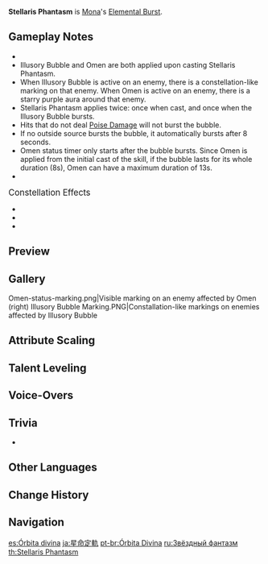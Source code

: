 {{Talent Infobox
|image         = Talent Stellaris Phantasm.png
|character     = Mona
|type          = Elemental Burst
|info          = Mona summons the sparkling waves and creates a reflection of the starry sky, applying the Illusory Bubble status to opponents in a large [[AoE]].<br /><br />'''Illusory Bubble'''<br />Traps opponents inside a pocket of destiny and also makes them {{Color|Hydro|Wet}}.<br />Renders weaker opponents [[Immobilization|immobile]].<br />When an opponent affected by Illusory Bubble sustains DMG, it has the following effects:
* Applies an Omen to the opponent, which gives a DMG Bonus, also increasing the DMG of the attack that causes it.
* Removes the Illusory Bubble, dealing {{Color|Hydro}} DMG in the process.
'''Omen'''<br />During its duration, increases DMG taken by opponents.
|energyCost    = 60
|CD            = 15s
|attr1         = Illusory Bubble Duration
|value1        = 8s
|attr2         = Illusory Bubble Explosion DMG
|value2        = 442-940%
|attr3         = DMG Bonus
|value3        = 42-60%
|attr4         = Omen Duration
|value4        = 4.0-5.0s
|utility1      = Percentage DMG Increase
|utility2      = Wet Status to Opponents
|utility3      = Immobilization
|utility4      = AoE
|utility5      = Effects Retained Character Fallen
|utility6      = Status to Enemy
|utility7      = Enemy DMG Reduction Decrease
|scale_att1    = ATK
}}
{{Description|It was from the time that gods first traced the lights in the heavens with their eyes that the notion of "fate" was born.}}
'''Stellaris Phantasm''' is [[Mona]]'s [[Elemental Burst]].

==Gameplay Notes==
* {{TalentNote|icd|Hydro Application on Cast|2.5|3|Illusory Bubble Explosion DMG}}
* Illusory Bubble and Omen are both applied upon casting Stellaris Phantasm.
* When Illusory Bubble is active on an enemy, there is a constellation-like marking on that enemy. When Omen is active on an enemy, there is a starry purple aura around that enemy.
* Stellaris Phantasm applies {{Color|Wet}} twice: once when cast, and once when the Illusory Bubble bursts.
* Hits that do not deal [[Poise Damage]] will not burst the bubble.
* If no outside source bursts the bubble, it automatically bursts after 8 seconds.
* Omen status timer only starts after the bubble bursts. Since Omen is applied from the initial cast of the skill, if the bubble lasts for its whole duration (8s), Omen can have a maximum duration of 13s.
* {{TalentNote|character=Mona|talent=Stellaris Phantasm|no snapshot|Illusory Bubble Explosion DMG}}

;<big>Constellation Effects</big>
*{{TalentNote|constellation|1|Prophecy of Submersion|increases Electro-Charged DMG, Vaporize DMG, Hydro Swirl DMG, and Frozen duration by 15% when any of the player's own party members hits an opponent affected by Omen.}}
*{{TalentNote|constellation|3|Restless Revolution}}
*{{TalentNote|constellation|4|Prophecy of Oblivion}}

==Preview==
{{Preview
|file    = Stellaris Phantasm Preview
}}

==Gallery==
<gallery hideaddbutton="true" captionalign="center">
Omen-status-marking.png|Visible marking on an enemy affected by Omen (right)
Illusory Bubble Marking.PNG|Constallation-like markings on enemies affected by Illusory Bubble
</gallery>
{{clr}}

==Attribute Scaling==
{{Talent Scaling
|talentType=Elemental Burst
|levels=14
|order=illusorybubbleduration,illusorybubbleexplosiondmg,dmgbonus,omenduration,cd,energycost
|titles=Illusory Bubble Duration,Illusory Bubble Explosion DMG (%),DMG Bonus (%),Omen Duration,CD,Energy Cost
|illusorybubbleduration=8s
|illusorybubbleexplosiondmg_1=442.4
|illusorybubbleexplosiondmg_2=475.58
|illusorybubbleexplosiondmg_3=508.76
|illusorybubbleexplosiondmg_4=553
|illusorybubbleexplosiondmg_5=586.18
|illusorybubbleexplosiondmg_6=619.36
|illusorybubbleexplosiondmg_7=663.6
|illusorybubbleexplosiondmg_8=707.84
|illusorybubbleexplosiondmg_9=752.08
|illusorybubbleexplosiondmg_10=796.32
|illusorybubbleexplosiondmg_11=840.56
|illusorybubbleexplosiondmg_12=884.8
|illusorybubbleexplosiondmg_13=940.1
|illusorybubbleexplosiondmg_14=995
|dmgbonus_1=42
|dmgbonus_2=44
|dmgbonus_3=46
|dmgbonus_4=48
|dmgbonus_5=50
|dmgbonus_6=52
|dmgbonus_7=54
|dmgbonus_8=56
|dmgbonus_9=58
|dmgbonus_10=60
|dmgbonus_11=60
|dmgbonus_12=60
|dmgbonus_13=60
|dmgbonus_14=60
|omenduration_1=4s
|omenduration_2=4s
|omenduration_3=4s
|omenduration_4=4.5s
|omenduration_5=4.5s
|omenduration_6=4.5s
|omenduration_7=5s
|omenduration_8=5s
|omenduration_9=5s
|omenduration_10=5s
|omenduration_11=5s
|omenduration_12=5s
|omenduration_13=5s
|omenduration_14=5s
|cd=15s
|energycost=60
}}

==Talent Leveling==
{{Talent Upgrade|Mona}}

==Voice-Overs==
{{Talent VO}}

==Trivia==
* {{TalentNote|clap}}

==Other Languages==
{{Other Languages
|en      = Stellaris Phantasm
|zhs     = 星命定轨
|zhs_rm  = Xīng Mìngdìng Guǐ
|zht     = 星命定軌
|zht_rm  = Xīng Mìngdìng Guǐ
|zh_tl   = Star-Destined Path
|ja      = 星命定軌
|ja_rm   = Seimei Teiki{{Assumed}}
|ja_tl   = Starry Fate Certainty Wheel
|ko      = 별의 운명
|ko_rm   = Byeol-ui Unmyeong
|ko_tl   = Fate of Star
|es      = Órbita divina
|es_tl   = Divine Orbit
|fr      = Voie divine
|fr_tl   = Divine Way
|ru      = Звёздный фантазм
|ru_tl   = 
|th      = Stellaris Phantasm
|vi      = Quỹ Đạo Tinh Mệnh
|vi_tl   = Orbit of Destiny
|de      = Vorbestimmte Laufbahn
|de_tl   = Predetermined Orbit
|id      = Stellaris Phantasm
|pt      = Órbita Divina
|pt_tl   = Divine Orbit
}}

==Change History==
{{Change History|1.0}}

==Navigation==
{{Talent Navbox|Mona}}

[[es:Órbita divina]]
[[ja:星命定軌]]
[[pt-br:Órbita Divina]]
[[ru:Звёздный фантазм]]
[[th:Stellaris Phantasm]]
